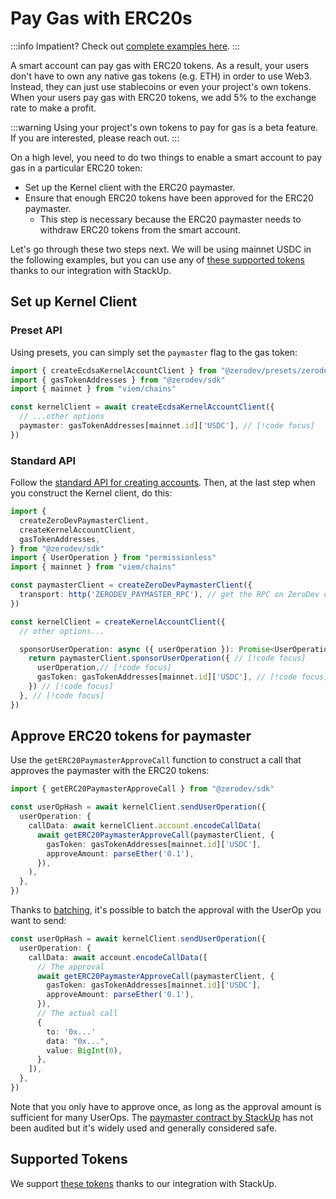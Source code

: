 # Pay Gas with ERC20s

:::info
Impatient?  Check out [complete examples here](https://github.com/zerodevapp/zerodev-examples/tree/main/pay-gas-with-erc20).
:::

A smart account can pay gas with ERC20 tokens.  As a result, your users don't have to own any native gas tokens (e.g. ETH) in order to use Web3.  Instead, they can just use stablecoins or even your project's own tokens.  When your users pay gas with ERC20 tokens, we add 5% to the exchange rate to make a profit.

:::warning
Using your project's own tokens to pay for gas is a beta feature.  If you are interested, please reach out.
:::

On a high level, you need to do two things to enable a smart account to pay gas in a particular ERC20 token:

- Set up the Kernel client with the ERC20 paymaster.
- Ensure that enough ERC20 tokens have been approved for the ERC20 paymaster.
  - This step is necessary because the ERC20 paymaster needs to withdraw ERC20 tokens from the smart account.

Let's go through these two steps next.  We will be using mainnet USDC in the following examples, but you can use any of [these supported tokens](https://docs.stackup.sh/docs/supported-erc-20-tokens) thanks to our integration with StackUp.

## Set up Kernel Client

### Preset API

Using presets, you can simply set the `paymaster` flag to the gas token:

```typescript
import { createEcdsaKernelAccountClient } from "@zerodev/presets/zerodev"
import { gasTokenAddresses } from "@zerodev/sdk"
import { mainnet } from "viem/chains"

const kernelClient = await createEcdsaKernelAccountClient({
  // ...other options
  paymaster: gasTokenAddresses[mainnet.id]['USDC'], // [!code focus]
})
```

### Standard API

Follow the [standard API for creating accounts](/sdk/core-api/create-account#standard-api).  Then, at the last step when you construct the Kernel client, do this:

```typescript
import {
  createZeroDevPaymasterClient,
  createKernelAccountClient,
  gasTokenAddresses,
} from "@zerodev/sdk"
import { UserOperation } from "permissionless"
import { mainnet } from "viem/chains"

const paymasterClient = createZeroDevPaymasterClient({
  transport: http('ZERODEV_PAYMASTER_RPC'), // get the RPC on ZeroDev dashboard
})

const kernelClient = createKernelAccountClient({
  // other options...

  sponsorUserOperation: async ({ userOperation }): Promise<UserOperation> => { // [!code focus]
    return paymasterClient.sponsorUserOperation({ // [!code focus]
      userOperation,// [!code focus]
      gasToken: gasTokenAddresses[mainnet.id]['USDC'], // [!code focus]
    }) // [!code focus]
  }, // [!code focus]
})
```

## Approve ERC20 tokens for paymaster

Use the `getERC20PaymasterApproveCall` function to construct a call that approves the paymaster with the ERC20 tokens:

```typescript
import { getERC20PaymasterApproveCall } from "@zerodev/sdk"

const userOpHash = await kernelClient.sendUserOperation({
  userOperation: {
    callData: await kernelClient.account.encodeCallData(
      await getERC20PaymasterApproveCall(paymasterClient, {
        gasToken: gasTokenAddresses[mainnet.id]['USDC'],
        approveAmount: parseEther('0.1'),
      }),
    ),
  },
})
```

Thanks to [batching](/sdk/core-api/batch-transactions), it's possible to batch the approval with the UserOp you want to send:

```typescript
const userOpHash = await kernelClient.sendUserOperation({
  userOperation: {
    callData: await account.encodeCallData([
      // The approval
      await getERC20PaymasterApproveCall(paymasterClient, {
        gasToken: gasTokenAddresses[mainnet.id]['USDC'],
        approveAmount: parseEther('0.1'),
      }),
      // The actual call
      {
        to: '0x...'
        data: "0x...",
        value: BigInt(0),
      },
    ]),
  },
})
```

Note that you only have to approve once, as long as the approval amount is sufficient for many UserOps.  The [paymaster contract by StackUp](https://github.com/stackup-wallet/contracts/blob/662e96c6165d5a2b267bcd2799f93715fbea7f35/contracts/VerifyingPaymaster.sol) has not been audited but it's widely used and generally considered safe.

## Supported Tokens

We support [these tokens](https://docs.stackup.sh/docs/supported-erc-20-tokens) thanks to our integration with StackUp.
